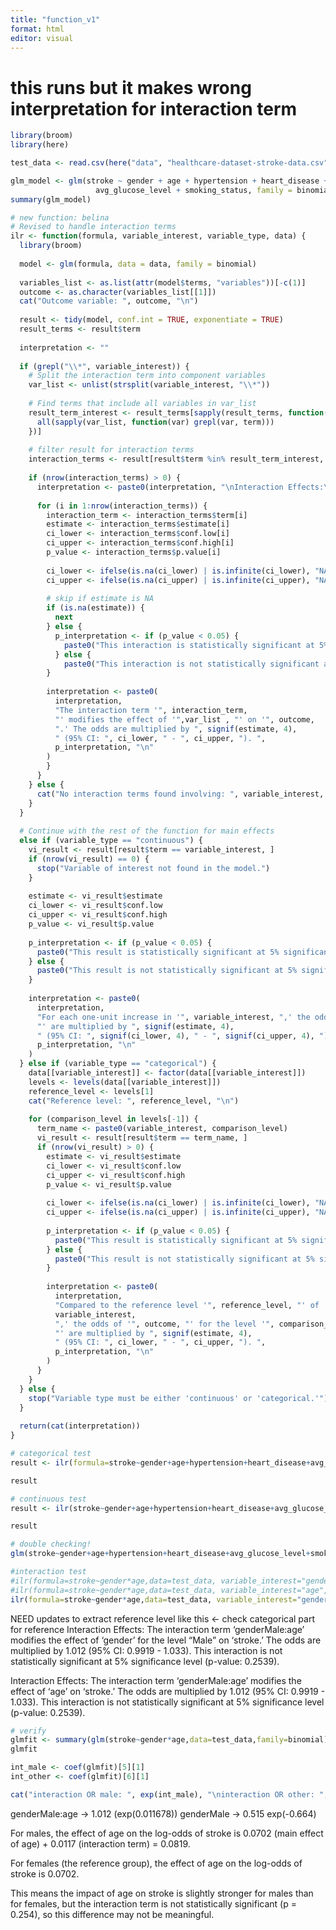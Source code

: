```yaml
---
title: "function_v1"
format: html
editor: visual
---
```


# this runs but it makes wrong interpretation for interaction term

```r
library(broom)
library(here)
```

```r
test_data <- read.csv(here("data", "healthcare-dataset-stroke-data.csv"))

glm_model <- glm(stroke ~ gender + age + hypertension + heart_disease +
                   avg_glucose_level + smoking_status, family = binomial, data = test_data)
summary(glm_model)
```


```r
# new function: belina
# Revised to handle interaction terms
ilr <- function(formula, variable_interest, variable_type, data) {
  library(broom)
  
  model <- glm(formula, data = data, family = binomial)
  
  variables_list <- as.list(attr(model$terms, "variables"))[-c(1)]
  outcome <- as.character(variables_list[[1]])
  cat("Outcome variable: ", outcome, "\n")
  
  result <- tidy(model, conf.int = TRUE, exponentiate = TRUE)
  result_terms <- result$term
  
  interpretation <- ""
  
  if (grepl("\\*", variable_interest)) {
    # Split the interaction term into component variables
    var_list <- unlist(strsplit(variable_interest, "\\*"))
    
    # Find terms that include all variables in var_list
    result_term_interest <- result_terms[sapply(result_terms, function(term) {
      all(sapply(var_list, function(var) grepl(var, term)))
    })]
    
    # filter result for interaction terms
    interaction_terms <- result[result$term %in% result_term_interest, ]
    
    if (nrow(interaction_terms) > 0) {
      interpretation <- paste0(interpretation, "\nInteraction Effects:\n")
      
      for (i in 1:nrow(interaction_terms)) {
        interaction_term <- interaction_terms$term[i]
        estimate <- interaction_terms$estimate[i]
        ci_lower <- interaction_terms$conf.low[i]
        ci_upper <- interaction_terms$conf.high[i]
        p_value <- interaction_terms$p.value[i]
        
        ci_lower <- ifelse(is.na(ci_lower) | is.infinite(ci_lower), "NA", signif(ci_lower, 4))
        ci_upper <- ifelse(is.na(ci_upper) | is.infinite(ci_upper), "NA", signif(ci_upper, 4))
        
        # skip if estimate is NA
        if (is.na(estimate)) {
          next
        } else {
          p_interpretation <- if (p_value < 0.05) {
            paste0("This interaction is statistically significant at 5% significance level (p-value: ", signif(p_value, 4), ").")
          } else {
            paste0("This interaction is not statistically significant at 5% significance level (p-value: ", signif(p_value, 4), ").")
        }
          
        interpretation <- paste0(
          interpretation,
          "The interaction term '", interaction_term, 
          "' modifies the effect of '",var_list , "' on '", outcome, 
          ".' The odds are multiplied by ", signif(estimate, 4), 
          " (95% CI: ", ci_lower, " - ", ci_upper, "). ",
          p_interpretation, "\n"
        )
        }
      }
    } else {
      cat("No interaction terms found involving: ", variable_interest, "\n")
    }
  }
  
  # Continue with the rest of the function for main effects
  else if (variable_type == "continuous") {
    vi_result <- result[result$term == variable_interest, ]
    if (nrow(vi_result) == 0) {
      stop("Variable of interest not found in the model.")
    }
    
    estimate <- vi_result$estimate
    ci_lower <- vi_result$conf.low
    ci_upper <- vi_result$conf.high
    p_value <- vi_result$p.value
    
    p_interpretation <- if (p_value < 0.05) {
      paste0("This result is statistically significant at 5% significance level (p-value: ", signif(p_value, 4), ").")
    } else {
      paste0("This result is not statistically significant at 5% significance level (p-value: ", signif(p_value, 4), ").")
    }
    
    interpretation <- paste0(
      interpretation,
      "For each one-unit increase in '", variable_interest, ",' the odds of '", outcome,
      "' are multiplied by ", signif(estimate, 4),
      " (95% CI: ", signif(ci_lower, 4), " - ", signif(ci_upper, 4), "). ",
      p_interpretation, "\n"
    )
  } else if (variable_type == "categorical") {
    data[[variable_interest]] <- factor(data[[variable_interest]])
    levels <- levels(data[[variable_interest]])
    reference_level <- levels[1]
    cat("Reference level: ", reference_level, "\n")
    
    for (comparison_level in levels[-1]) {
      term_name <- paste0(variable_interest, comparison_level)
      vi_result <- result[result$term == term_name, ]
      if (nrow(vi_result) > 0) {
        estimate <- vi_result$estimate
        ci_lower <- vi_result$conf.low
        ci_upper <- vi_result$conf.high
        p_value <- vi_result$p.value
        
        ci_lower <- ifelse(is.na(ci_lower) | is.infinite(ci_lower), "NA", signif(ci_lower, 4))
        ci_upper <- ifelse(is.na(ci_upper) | is.infinite(ci_upper), "NA", signif(ci_upper, 4))
        
        p_interpretation <- if (p_value < 0.05) {
          paste0("This result is statistically significant at 5% significance level (p-value: ", signif(p_value, 4), "). ")
        } else {
          paste0("This result is not statistically significant at 5% significance level (p-value: ", signif(p_value, 4), "). ")
        }
        
        interpretation <- paste0(
          interpretation,
          "Compared to the reference level '", reference_level, "' of '",
          variable_interest, 
          ",' the odds of '", outcome, "' for the level '", comparison_level, 
          "' are multiplied by ", signif(estimate, 4),
          " (95% CI: ", ci_lower, " - ", ci_upper, "). ",
          p_interpretation, "\n"
        )
      }
    }
  } else {
    stop("Variable type must be either 'continuous' or 'categorical.'")
  }
  
  return(cat(interpretation))
}

```

```r
# categorical test
result <- ilr(formula=stroke~gender+age+hypertension+heart_disease+avg_glucose_level+smoking_status,data=test_data, variable_interest="gender", variable_type="categorical")

result
```

```r
# continuous test
result <- ilr(stroke~gender+age+hypertension+heart_disease+avg_glucose_level+smoking_status,data=test_data, variable_interest="age", variable_type="continuous")

result
```

```r
# double checking!
glm(stroke~gender+age+hypertension+heart_disease+avg_glucose_level+smoking_status,data=test_data, family=binomial)
```

```r
#interaction test
#ilr(formula=stroke~gender*age,data=test_data, variable_interest="gender", variable_type="categorical")
#ilr(formula=stroke~gender*age,data=test_data, variable_interest="age", variable_type="continuous")
ilr(formula=stroke~gender*age,data=test_data, variable_interest="gender*age", variable_type="categorical")
```
NEED updates to extract reference level like this <- check categorical part for reference
Interaction Effects:
The interaction term 'genderMale:age' modifies the effect of 'gender' for the level "Male" on 'stroke.' The odds are multiplied by 1.012 (95% CI: 0.9919 - 1.033). This interaction is not statistically significant at 5% significance level (p-value: 0.2539).
 
Interaction Effects:
The interaction term 'genderMale:age' modifies the effect of 'age' on 'stroke.' The odds are multiplied by 1.012 (95% CI: 0.9919 - 1.033). This interaction is not statistically significant at 5% significance level (p-value: 0.2539).
```r
# verify
glmfit <- summary(glm(stroke~gender*age,data=test_data,family=binomial))
glmfit

int_male <- coef(glmfit)[5][1]
int_other <- coef(glmfit)[6][1]

cat("interaction OR male: ", exp(int_male), "\ninteraction OR other: ", exp(int_other))
```
genderMale:age -> 1.012 (exp(0.011678))
genderMale -> 0.515 exp(-0.664)

For males, the effect of age on the log-odds of stroke is 0.0702 (main effect of age) + 0.0117 (interaction term) = 0.0819.

For females (the reference group), the effect of age on the log-odds of stroke is 0.0702.

This means the impact of age on stroke is slightly stronger for males than for females, but the interaction term is not statistically significant (p = 0.254), so this difference may not be meaningful.
